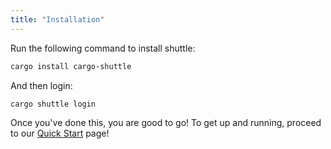 ```yaml
---
title: "Installation"
---
```


Run the following command to install shuttle:

```sh
cargo install cargo-shuttle
```

And then login:

```sh
cargo shuttle login
```

Once you've done this, you are good to go! To get up and running, proceed to our
[Quick Start](introduction/quick-start) page!
